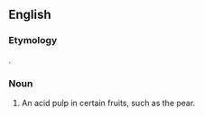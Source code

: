 ==English==

===Etymology===
{{etyl|la|en}} {{m|la|acetaria||[[salad]] plants}}.

===Noun===
{{en-noun|?}}

# An acid pulp in certain fruits, such as the pear.
#: {{rfquotek|en|Grew}}